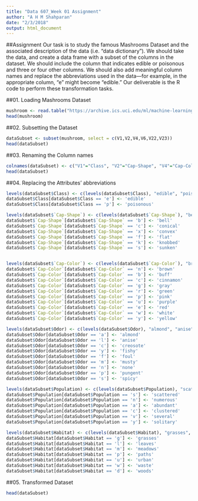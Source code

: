 ```yaml
---
title: "Data 607_Week 01 Assignment"
author: "A H M Shahparan"
date: "2/3/2018"
output: html_document
---
```


##Assignment
Our task is to study the famous Mashrooms Dataset and the associated description of the data (i.e. “data dictionary”). We should take the data, and create a data frame with a subset of the columns in the dataset. We should include the column that indicates edible or poisonous and three or four other columns. We should also add meaningful column names and replace the abbreviations used in the data—for example, in the appropriate column, “e” might become “edible.” Our deliverable is the R code to perform these transformation tasks.

##01. Loading Mashrooms Dataset
```r
mushroom <- read.table("https://archive.ics.uci.edu/ml/machine-learning-databases/mushroom/agaricus-lepiota.data", sep=",")
head(mushroom)
```

##02. Subsetting the Dataset
```r
dataSubset <- subset(mushroom, select = c(V1,V2,V4,V6,V22,V23))
head(dataSubset)
```

##03. Renaming the Column names
```r
colnames(dataSubset) <- c("V1"="Class", "V2"="Cap-Shape", "V4"="Cap-Color", "V6"="Odor", "V22"="Population","V23"="Habitat")
head(dataSubset)
```

##04. Replacing the Attributes' abbreviations
```r
levels(dataSubset$Class) <- c(levels(dataSubset$Class), "edible", "poisonous")
dataSubset$Class[dataSubset$Class == 'e'] <- 'edible'
dataSubset$Class[dataSubset$Class == 'p'] <- 'poisonous'

levels(dataSubset$`Cap-Shape`) <- c(levels(dataSubset$`Cap-Shape`), "bell", "conical", "convex", "flat", "knobbed", "sunken")
dataSubset$`Cap-Shape`[dataSubset$`Cap-Shape` == 'b'] <- 'bell'
dataSubset$`Cap-Shape`[dataSubset$`Cap-Shape` == 'c'] <- 'conical'
dataSubset$`Cap-Shape`[dataSubset$`Cap-Shape` == 'x'] <- 'convex'
dataSubset$`Cap-Shape`[dataSubset$`Cap-Shape` == 'f'] <- 'flat'
dataSubset$`Cap-Shape`[dataSubset$`Cap-Shape` == 'k'] <- 'knobbed'
dataSubset$`Cap-Shape`[dataSubset$`Cap-Shape` == 's'] <- 'sunken'


levels(dataSubset$`Cap-Color`) <- c(levels(dataSubset$`Cap-Color`), "brown", "buff", "cinnamon", "gray", "green", "pink", "purple", "red", "white", "yellow")
dataSubset$`Cap-Color`[dataSubset$`Cap-Color` == 'n'] <- 'brown'
dataSubset$`Cap-Color`[dataSubset$`Cap-Color` == 'b'] <- 'buff'
dataSubset$`Cap-Color`[dataSubset$`Cap-Color` == 'c'] <- 'cinnamon'
dataSubset$`Cap-Color`[dataSubset$`Cap-Color` == 'g'] <- 'gray'
dataSubset$`Cap-Color`[dataSubset$`Cap-Color` == 'r'] <- 'green'
dataSubset$`Cap-Color`[dataSubset$`Cap-Color` == 'p'] <- 'pink'
dataSubset$`Cap-Color`[dataSubset$`Cap-Color` == 'u'] <- 'purple'
dataSubset$`Cap-Color`[dataSubset$`Cap-Color` == 'e'] <- 'red'
dataSubset$`Cap-Color`[dataSubset$`Cap-Color` == 'w'] <- 'white'
dataSubset$`Cap-Color`[dataSubset$`Cap-Color` == 'y'] <- 'yellow'

levels(dataSubset$Odor) <- c(levels(dataSubset$Odor), "almond", "anise", "creosote", "fishy", "foul", "musty", "none", "pungent", "spicy")
dataSubset$Odor[dataSubset$Odor == 'a'] <- 'almond'
dataSubset$Odor[dataSubset$Odor == 'l'] <- 'anise'
dataSubset$Odor[dataSubset$Odor == 'c'] <- 'creosote'
dataSubset$Odor[dataSubset$Odor == 'y'] <- 'fishy'
dataSubset$Odor[dataSubset$Odor == 'f'] <- 'foul'
dataSubset$Odor[dataSubset$Odor == 'm'] <- 'musty'
dataSubset$Odor[dataSubset$Odor == 'n'] <- 'none'
dataSubset$Odor[dataSubset$Odor == 'p'] <- 'pungent'
dataSubset$Odor[dataSubset$Odor == 's'] <- 'spicy'

levels(dataSubset$Population) <- c(levels(dataSubset$Population), "scattered", "numerous", "abundant", "clustered", "several", "solitary")
dataSubset$Population[dataSubset$Population == 's'] <- 'scattered'
dataSubset$Population[dataSubset$Population == 'n'] <- 'numerous'
dataSubset$Population[dataSubset$Population == 'a'] <- 'abundant'
dataSubset$Population[dataSubset$Population == 'c'] <- 'clustered'
dataSubset$Population[dataSubset$Population == 'v'] <- 'several'
dataSubset$Population[dataSubset$Population == 'y'] <- 'solitary'

levels(dataSubset$Habitat) <- c(levels(dataSubset$Habitat), "grasses", "leaves", "meadows", "paths", "urban", "waste", "woods")
dataSubset$Habitat[dataSubset$Habitat == 'g'] <- 'grasses'
dataSubset$Habitat[dataSubset$Habitat == 'l'] <- 'leaves'
dataSubset$Habitat[dataSubset$Habitat == 'm'] <- 'meadows'
dataSubset$Habitat[dataSubset$Habitat == 'p'] <- 'paths'
dataSubset$Habitat[dataSubset$Habitat == 'u'] <- 'urban'
dataSubset$Habitat[dataSubset$Habitat == 'w'] <- 'waste'
dataSubset$Habitat[dataSubset$Habitat == 'd'] <- 'woods'
```

##05. Transformed Dataset
```r
head(dataSubset)
```

